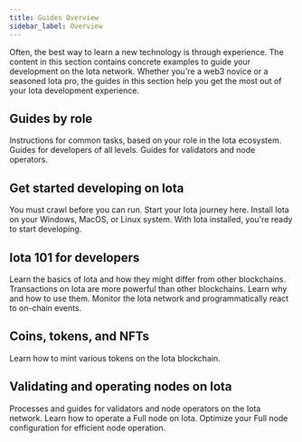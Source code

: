 ```yaml
---
title: Guides Overview
sidebar_label: Overview
---
```


Often, the best way to learn a new technology is through experience. The content in this section contains concrete examples to guide your development on the Iota network. Whether you're a web3 novice or a seasoned Iota pro, the guides in this section help you get the most out of your Iota development experience.

## Guides by role

Instructions for common tasks, based on your role in the Iota ecosystem.
<Cards>
<Card title="Developer guides" href="/guides/developer">
Guides for developers of all levels.
</Card>
<Card title="Operator guides" href="/guides/operator">
Guides for validators and node operators.
</Card>
</Cards>

## Get started developing on Iota

You must crawl before you can run. Start your Iota journey here.
<Cards>
<Card title="Install Iota" href="/guides/developer/getting-started/iota-install">
Install Iota on your Windows, MacOS, or Linux system.
</Card>
<Card title="Your first Iota dApp" href="/guides/developer/first-app">
With Iota installed, you're ready to start developing.
</Card>
</Cards>

## Iota 101 for developers

Learn the basics of Iota and how they might differ from other blockchains.
<Cards>
<Card title="Transactions on Iota" href="/guides/developer/iota-101/building-ptb">
Transactions on Iota are more powerful than other blockchains. Learn why and how to use them.
</Card>
<Card title="Access time on chain" href="/guides/developer/iota-101/access-time" />
<Card title="Using events" href="/guides/developer/iota-101/using-events">
Monitor the Iota network and programmatically react to on-chain events.
</Card>
</Cards>

## Coins, tokens, and NFTs

Learn how to mint various tokens on the Iota blockchain.
<Cards>
<Card title="Coins and tokens" href="/guides/developer/coin" />
<Card title="Stablecoins" href="/guides/developer/stablecoins" />
<Card title="NFTs" href="/guides/developer/nft" />
</Cards>

## Validating and operating nodes on Iota

Processes and guides for validators and node operators on the Iota network.
<Cards>
<Card title="Validator configuration" href="/guides/operator/validator-config" />
<Card title="Run a Iota Full node" href="/guides/operator/iota-full-node">
Learn how to operate a Full node on Iota.
</Card>
<Card title="Full node data management" href="/guides/operator/data-management">
Optimize your Full node configuration for efficient node operation.
</Card>
<Card title="Iota Bridge Node configuration" href="/guides/operator/bridge-node-configuration">
</Card>
</Cards>
